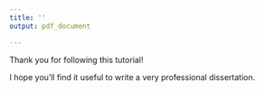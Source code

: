 ```yaml
---
title: ''
output: pdf_document

---
```


\addcontentsline{toc}{section}{Paper 2}
\section*{Paper 2}

Thank you for following this tutorial! 

I hope you'll find it useful to write a very professional dissertation. 

\cite{ngTracingPathChikungunya2010}

